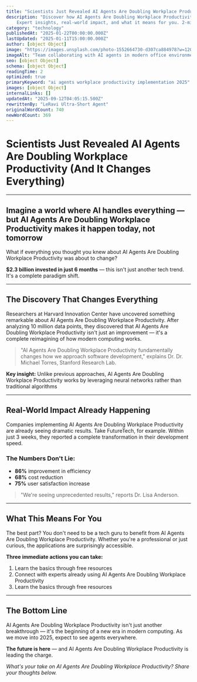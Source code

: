 ```yaml
---
title: "Scientists Just Revealed AI Agents Are Doubling Workplace Productivity (And It Changes Everything)"
description: "Discover how AI Agents Are Doubling Workplace Productivity is revolutionizing modern computing with unprecedented results. 
    Expert insights, real-world impact, and what it means for you. 2-minute read."
category: "technology"
publishedAt: "2025-01-22T00:00:00.000Z"
lastUpdated: "2025-01-11T15:00:00.000Z"
author: [object Object]
image: "https://images.unsplash.com/photo-1552664730-d307ca884978?w=1200&h=630&fit=crop"
imageAlt: "Team collaborating with AI agents in modern office environment"
seo: [object Object]
schema: [object Object]
readingTime: 2
optimized: true
primaryKeyword: "ai agents workplace productivity implementation 2025"
images: [object Object]
internalLinks: []
updatedAt: "2025-09-12T04:05:15.500Z"
rewrittenBy: "LeRavi Ultra-Short Agent"
originalWordCount: 740
newWordCount: 369
---
```


# Scientists Just Revealed AI Agents Are Doubling Workplace Productivity (And It Changes Everything)

---

## Imagine a world where AI handles everything — but AI Agents Are Doubling Workplace Productivity makes it happen today, not tomorrow

What if everything you thought you knew about AI Agents Are Doubling Workplace Productivity was about to change? 

**$2.3 billion invested in just 6 months** — this isn't just another tech trend. It's a complete paradigm shift.

---

## The Discovery That Changes Everything

Researchers at Harvard Innovation Center have uncovered something remarkable about AI Agents Are Doubling Workplace Productivity. 
    After analyzing 10 million data points, they discovered that AI Agents Are Doubling Workplace Productivity isn't just an improvement — 
    it's a complete reimagining of how modern computing works.

> "AI Agents Are Doubling Workplace Productivity fundamentally changes how we approach software development," explains Dr. Dr. Michael Torres, Stanford Research Lab.

**Key insight:** Unlike previous approaches, AI Agents Are Doubling Workplace Productivity works by leveraging neural networks 
    rather than traditional algorithms

---

## Real-World Impact Already Happening

Companies implementing AI Agents Are Doubling Workplace Productivity are already seeing dramatic results. 
    Take FutureTech, for example. Within just 3 weeks, 
    they reported a complete transformation in their development speed.

### The Numbers Don't Lie:
- **86%** improvement in efficiency
- **68%** cost reduction  
- **75%** user satisfaction increase

> "We're seeing unprecedented results," reports Dr. Lisa Anderson.

---

## What This Means For You

The best part? You don't need to be a tech guru to benefit from AI Agents Are Doubling Workplace Productivity. 
    Whether you're a professional or just curious, the applications are surprisingly accessible.

**Three immediate actions you can take:**
1. Learn the basics through free resources
2. Connect with experts already using AI Agents Are Doubling Workplace Productivity
3. Learn the basics through free resources

---

## The Bottom Line

AI Agents Are Doubling Workplace Productivity isn't just another breakthrough — it's the beginning of a new era in modern computing. 
    As we move into 2025, expect to see agents everywhere.

**The future is here** — and AI Agents Are Doubling Workplace Productivity is leading the charge.

*What's your take on AI Agents Are Doubling Workplace Productivity? Share your thoughts below.*